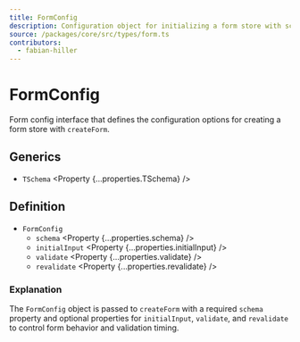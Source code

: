 ```yaml
---
title: FormConfig
description: Configuration object for initializing a form store with schema, validation mode, and initial values.
source: /packages/core/src/types/form.ts
contributors:
  - fabian-hiller
---
```



# FormConfig

Form config interface that defines the configuration options for creating a form store with <Link href="../createForm/">`createForm`</Link>.

## Generics

- `TSchema` <Property {...properties.TSchema} />

## Definition

- `FormConfig`
  - `schema` <Property {...properties.schema} />
  - `initialInput` <Property {...properties.initialInput} />
  - `validate` <Property {...properties.validate} />
  - `revalidate` <Property {...properties.revalidate} />

### Explanation

The `FormConfig` object is passed to <Link href="../createForm/">`createForm`</Link> with a required `schema` property and optional properties for `initialInput`, `validate`, and `revalidate` to control form behavior and validation timing.
